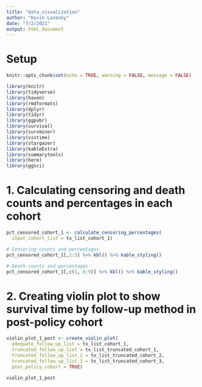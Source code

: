 ---
title: "data_visualization"
author: "Kevin Lazenby"
date: "7/2/2021"
output: html_document
---

# Setup

```{r setup, include=FALSE}
knitr::opts_chunk$set(echo = TRUE, warning = FALSE, message = FALSE)

library(knitr)
library(tidyverse)
library(haven)
library(rmdformats)
library(dplyr)
library(tidyr)
library(ggpubr)
library(survival)
library(survminer)
library(vistime)
library(stargazer)
library(kableExtra)
library(summarytools)
library(here)
library(ggsci)
```

# 1. Calculating censoring and death counts and percentages in each cohort

```{r}

pct_censored_cohort_1 <- calculate_censoring_percentages(
  input_cohort_list = tx_list_cohort_1)

# Censoring counts and percentages
pct_censored_cohort_1[,1:5] %>% kbl() %>% kable_styling()

# Death counts and percentages
pct_censored_cohort_1[,c(1, 6:9)] %>% kbl() %>% kable_styling()

```

# 2. Creating violin plot to show survival time by follow-up method in post-policy cohort

```{r}

violin_plot_1_post <- create_violin_plot(
  adequate_follow_up_list = tx_list_cohort_1,
  truncated_follow_up_list = tx_list_truncated_cohort_1,
  truncated_follow_up_list_2 = tx_list_truncated_cohort_2,
  truncated_follow_up_list_3 = tx_list_truncated_cohort_3,
  post_policy_cohort = TRUE)

violin_plot_1_post

```
